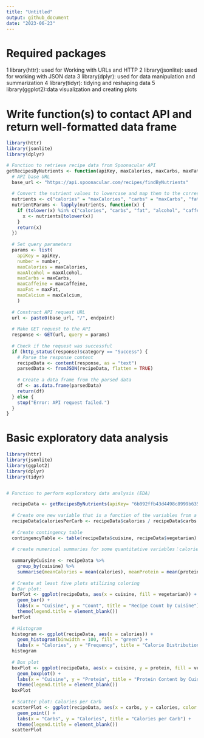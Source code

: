 ```yaml
---
title: "Untitled"
output: github_document
date: "2023-06-23"
---
```



# Required packages  

 1 library(httr): used for Working with URLs and HTTP
 2 library(jsonlite):  used for working with JSON data
 3 library(dplyr): used for data manipulation and summarization
 4 library(tidyr):  tidying and reshaping data
 5 library(ggplot2):data visualization and creating plots



# Write function(s) to contact API and return well-formatted data frame

```r
library(httr)
library(jsonlite)
library(dplyr)

# Function to retrieve recipe data from Spoonacular API
getRecipesByNutrients <- function(apiKey, maxCalories, maxCarbs, maxFatt,maxAlcohol,maxCaffeine,maxCalcium) {
  # API base URL
  base_url <- "https://api.spoonacular.com/recipes/findByNutrients"
  
  # Convert the nutrient values to lowercase and map them to the corresponding abbreviations
  nutrients <- c("calories" = "maxCalories", "carbs" = "maxCarbs", "fat" = "maxFat", "protein" = "maxProtein","alcohol" = "maxAlcohol", "caffeine" = "maxCaffeine","calcium"="maxCalcium")
  nutrientParams <- lapply(nutrients, function(x) {
    if (tolower(x) %in% c("calories", "carbs", "fat", "alcohol", "caffeine","calcium")) {
      x <- nutrients[tolower(x)]
    }
    return(x)
  })
  
  # Set query parameters
  params <- list(
    apiKey = apiKey,
    number = number,
    maxCalories = maxCalories,
    maxAlcohol = maxAlcohol,
    maxCarbs = maxCarbs,
    maxCaffeine = maxCaffeine,
    maxFat = maxFat,
    maxCalcium = maxCalcium,
    )
  
  # Construct API request URL
  url <- paste0(base_url, "/", endpoint)
  
  # Make GET request to the API
  response <- GET(url, query = params)
  
  # Check if the request was successful
  if (http_status(response)$category == "Success") {
    # Parse the response content
    recipeData <- content(response, as = "text")
    parsedData <- fromJSON(recipeData, flatten = TRUE)
    
    # Create a data frame from the parsed data
    df <- as.data.frame(parsedData)
    return(df)
  } else {
    stop("Error: API request failed.")
  }
}

```


# Basic exploratory data analysis  


```r
library(httr)
library(jsonlite)
library(ggplot2)
library(dplyr)
library(tidyr)


# Function to perform exploratory data analysis (EDA)

  recipeData <- getRecipesByNutrients(apiKey= "6b092ffb43d4498c8999b635f46106a3", maxCalories, maxCarbs)
  
  # Create one new variable that is a function of the variables from a data set
  recipeData$caloriesPerCarb <- recipeData$calories / recipeData$carbs
  
  # Create contingency table
  contingencyTable <- table(recipeData$cuisine, recipeData$vegetarian)
  
  # create numerical summaries for some quantitative variables：calories and protein 
   
  summaryByCuisine <- recipeData %>%
    group_by(cuisine) %>%
    summarise(meanCalories = mean(calories), meanProtein = mean(protein))
  
  # Create at least five plots utilizing coloring
  # Bar plot: 
  barPlot <- ggplot(recipeData, aes(x = cuisine, fill = vegetarian)) +
    geom_bar() +
    labs(x = "Cuisine", y = "Count", title = "Recipe Count by Cuisine") +
    theme(legend.title = element_blank())
  barPlot
  
  # Histogram
  histogram <- ggplot(recipeData, aes(x = calories)) +
    geom_histogram(binwidth = 100, fill = "green") +
    labs(x = "Calories", y = "Frequency", title = "Calorie Distribution")
  histogram
  
  # Box plot
  boxPlot <- ggplot(recipeData, aes(x = cuisine, y = protein, fill = vegetarian)) +
    geom_boxplot() +
    labs(x = "Cuisine", y = "Protein", title = "Protein Content by Cuisine") +
    theme(legend.title = element_blank())
  boxPlot
  
  # Scatter plot: Calories per Carb
  scatterPlot <- ggplot(recipeData, aes(x = carbs, y = calories, color = vegetarian)) +
    geom_point() +
    labs(x = "Carbs", y = "Calories", title = "Calories per Carb") +
    theme(legend.title = element_blank())
  scatterPlot
  
 
```





